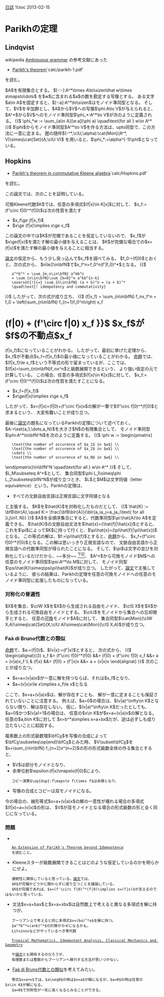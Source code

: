 [[diary|日誌]]
%toc 2013-02-15

= Parikhの定理 =

== Lindqvist ==
wikipedia
[[http://en.wikipedia.org/wiki/Ambiguous_grammar|Ambiguous grammar]]
の参考文献にあった
* [[http://www8.cs.umu.se/kurser/TDBC92/VT06/final/3.pdf|Parikh's theorem]]`calc/parikh-1.pdf`
を読む。

$A$を有限集合とする。
$[-:-]:A^*\times A\to\sizen\that w\times a\mapsto\dots$
を$w$に含まれる$a$の数を勘定する写像とする。
ある文字$a\in A$を固定すると、$[-:a]:A^*\to\sizen$はモノイド準同型となる。
そして、$V$を半加群とし、$A$から$V$への写像$\phi:A\to V$が与えられると、
$A^*$から$V$へのモノイド準同型$\phi_*:A^*\to V$が次のように定義される。
{{$
\phi_*w := \sum_{a\in A}[w:a](\phi a) \quad\text{for all } w\in A^*
}}$
$\phi$からモノイド準同型$A^*\to V$を作る方法は、upto同型で、この方法に一意に定まる。
圏の随伴$(-^*,\clU,\alpha):\cat{Mon}(A^*, V)\simeq\cat{Set}(A,\clU V)$
を用いると、$\phi_*:=\alpha^{-1}\phi$となっている。

== Hopkins ==
* <a name='hopkins'>[[http://www.cs.cornell.edu/~kozen/|Parikh's theorem in commutative Kleene algebra]]</a>`calc/Hopkins.pdf`
を読む。

この論文では、次のことを証明している。

<div class='proposition' id='prop-1'>
可換Kleene代数$K$では、任意の多項式$(f|x)\in K[x]$に対して、
$x_f:=(f'\circ f|0)^*(f|0)$は次の性質を満たす
* $x_f\ge (f|x_f)$
* $x\ge (f|x)\implies x\ge x_f$
</div>

この論文の中では$K$が完備であることを仮定していないので、
$x_f$が$x\ge(f|x)$を満たす解の最小値を与えることは、
$K$が完備な場合での$x=(f|x)$を満たす解の最小値を与えることに相当する。

<a href='#hopkins'>論文</a>の仮定から、もう少し突っ込んで$x_f$を調べてみる。
$f_0:=(f|0)$とおくと、次の式から、
$n\le2\in\bfN$で$x_f^n=f_0^n(f'|f_0)^*$となる。
{{$
	a^*b^* = \sum_{m,n\in\bfN} a^mb^n 
	= \sum_{n\in\bfN}\sum_{k=0}^n a^kb^{n-k}
	\overset{!}{=} \sum_{n\in\bfN} (a + b)^n = (a + b)^*
	\quad\text{! idempotency and commutativity}
}}$
したがって、次の式が成り立ち、
{{$
(f|x_f) = \sum_{n\in\bfN} f_nx_f^n 
= f_0 + \left(\sum_{n\in\bfN} f_{n+1}f_0^n\right) x_f
= (f|0) + (f'\circ f|0) x_f
}}$
$x_f$が$f$の不動点$x_f=(f|x_f)$になっていることがわかる。
したがって、最初に挙げた定理から、$x_f$が不動点$x_f=(f|x_f)$の最小値になっていることがわかる。
<a href='#prop-1'>命題</a>では、
$(f|x_f)\le x_f$という不等式の形で留まっているが、ここでは、
$(f|x)=\sum_{n\in\bfN}f_nx^n$と級数展開できるという、
より強い仮定の元で計算している。
この場合、任意の多項式$(f|x)\in K[x]$に対して、
$x_f:=(f'\circ f|0)^*(f|0)$は次の性質を満たすことになる。
* $x_f=(f|x_f)$
* $x\ge(f|x)\implies x\ge x_f$
したがって、$x=(f|x)=(f|0)+(f'\circ f|x)x$の解が一撃で$(f'\circ f|0)^*(f|0)$と求まるという、
大変有難いことが成り立つ。

最後に<a href='#hopkins'>論文</a>の題名になっているParikhの定理について述べておく。
$A:=\set{a_1,\dots,a_N}$を大きさ$N$の有限集合として、
モノイド準同型$\phi:A^*\to\bfN^N$を次のように定義する。
{{$
\phi w := \begin{pmatrix}
	\text{the number of occurence of $a_1$ in $w$} \\
	\text{the number of occurence of $a_2$ in $w$} \\
	\vdots \\
	\text{the number of occurence of $a_N$ in $w$} \\
\end{pmatrix}\in\bfN^N \quad\text{for all } w\in A^*
}}$
そして、$L,M\subseteq A^*$として、
集合同型$\phi L_1\simeq\phi L_2\subseteq\bfN^N$が成り立つとき、
$L$と$M$は文字同値（letter equivalence）という。Parikhの定理は、
* すべての文脈自由言語は正規言語に文字同値となる
と主張する。
$K$を$\hat{K}$を対称化したものだとして、
{{$
\hat{K} := \bfB\blr{A},\quad K:= \frac{\bfB\blr{A}}{\blr{a_ia_j=a_ja_i\text{ for all }i,j\in1..N}}
}}$
$A$を全順序集合にすると、代数準同型$\pi:\hat{A}\to A$を定義できる。
$\hat{K}$の文脈自由文法を$\hat{x}=(\hat{f}|\hat{x})$とすると、
これを$\pi$によって$K$に持って行くと、$\pi\hat{x}=(\pi\hat{f}|\pi\hat{x})$
となる。
この等式の解は、$f:=\pi\hat{f}$とすると、<a href='#prop-1'>命題</a>から、
$x_f=(f'\circ f|0)^*(f|0)$となる。この解は思いっきり正規言語なので、
文脈自由言語から正規言語への代数準同型が得られたことになる。
そして、$\pi$は文字の並びを対称化しているだけだから、~~多分~~
<a href='#sym'><sup>下記</sup></a>、
$A^*$から可換モノイド$M$への任意のモノイド準同型$\psi:A^*\to M$に対して、
モノイド同型$\psi\hat{K}\simeq\psi\pi\hat{K}$が成り立つ。
したがって、<a href='#hopins'>論文</a>で主張しているように、
彼らの結果は、Parikhの定理を任意の可換モノイドへの任意のモノイド準同型に拡張したものになっている。

<a name='#sym'/>
=== 対称化の普遍性 ===
$X$を集合、$\clW X$を$X$から生成される自由モノイド、
$\clS X$を$X$から生成される可換自由モノイドとする。
$\clU$をモノイドから集合への忘却関手とすると、
任意の<u>可換</u>モノイド$A$に対して、
集合同型$\cat{Mon}(\clW X,A)\simeq\cat{Set}(X,\clU A)\simeq\cat{Mon}(\clS X,A)$が成り立つ。

<a name='#faa'/>
=== Faà di Bruno代数との類似 ===
<a href='#prop-1'>命題</a>で、$a:=(f|0)$、$(v|x):=(f'|x)$とすると、
次の式から、
{{$
\begin{alignat}{3}
x_f &= (f'\circ f|0)^*(f|0) &&= (f|0) + (f'\circ f|0) x_f &&= a + (v|a)x_f \\
& (f|x) &&= (f|0) + (f'|x)x &&= a + (v|x)x
\end{alignat}
}}$
次のことが成り立つ。
* $x=a+(v|a)x$が一意に解を持つならば、それは$x_f$となり、
* $a+(v|x)x\le x\implies x_f\le x$となる
ここで、$x=a+(v|a)x$は、解が存在すことも、
解が一意に定まることも保証されていないことに注意する。
例えば、$a=0$の場合は、$(v|a)^\infty\in K$とならない限り、解は存在しない。
仮に、$(v|a)^\infty\in K$だったとしても、$a=0$かつ$(v|a)=1$の場合は、
任意の$x\in K$が$x=a+(v|a)x$の解となる。任意の$a,b\in K$に対して
$x=b^*a\implies x=a+bx$だが、逆は必ずしも成り立たないことに起因する。

複素数上の形式級数環$\bfC[[x]]$を写像の合成によって$\bfC[[x]]\subseteq\op{end}\bfC[[x]]$とみた時、
$V\subset\bfC[[x]]$を$x+\sum_{n\in\bfN} f_{n+2}x^{n+2}$の形の形式級数全体の作る集合とすると、
* $V$は部分モノイドとなり、
* 余単位射$\epsilon:(f|x)\mapsto(f|0)$により、
	コピー演算$\op{dup}:f\mapsto f\times f$は余積となり、
* 写像の合成とコピーは双モノイドになる。
今の場合の、線形等式$x=a+(v|a)x$の解の一意性が壊れる場合の多項式$(f|x)=a+(v|x)$の形は、
$V$が双モノイドとなる場合の形式級数の形と全く同じになっている。

=== 問題 ===
* <a name='lutttenberger'>
	[[http://arxiv.org/abs/1112.2864|An Extension of Parikh's Theorem beyond Idempotence]]
	</a>を読むこと。
* Kleeneスターが級数展開できることはどのような仮定しているのかを明らかにせよ。
	連続性に関係していると思っている。<a href='#hopkins'>論文</a>では、
	$K$が完備かどうかに関わらずに成り立つことを議論している。
	$K$が完備であれば、$x=(f'\circ f|0)^*(f|0)\implies x=(f|x)$が言えるのではないかと思っている。
* 文法$x=a+bax$と$x=a+xbx$は自然数上で考えると異なる多項式を解に持つが、
	ブーリアン上で考えると同じ多項式$x=(ba)^*a$を解に持つ。
	$a^*b^*=(a+b)^*$の計算がカギになるかも。
	Litvinovなどがやっているべき等代数
	<a name='litvinov'>
	[[http://arxiv.org/abs/1005.1247|Tropical Mathematics, Idempotent Analysis, Classical Mechanics and Geometry]]
	</a>
	や<a href='#lutttenberger'>論文</a>とも関係するのだろうが、
	有理数または整数からブーリアンへ移行する方法が思いつかない。
* <a href='##faa'>Faà di Bruno代数との類似</a>を考えてみたい。
	等式$x=a+x$では、$a\neq0$の時は$x=a$が解になるが、$a=0$の時は任意の$x\in K$が解になる。
	$a=0$で対称性が一気に高くなるとみることができる。
